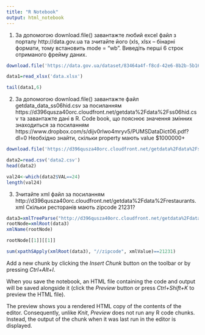 ---
title: "R Notebook"
output: html_notebook
---


1. За допомогою download.file() завантажте любий excel файл з порталу 
http://data.gov.ua та зчитайте його (xls, xlsx – бінарні формати, тому 
встановить mode = “wb”. Виведіть перші 6 строк отриманого фрейму 
даних.

```{r}
download.file('https://data.gov.ua/dataset/83464a4f-f8cd-42e6-8b2b-5b16abc6acc3/resource/28ebc80a-d156-4721-9598-e2be45481acd/download/coal_production_2021_10.xlsx', destfile = "./data.xlsx",mode = "wb")
```

```{r}
data1=read_xlsx('data.xlsx')
```


```{r}
tail(data1,6)
```


2. За допомогою download.file() завантажте файл getdata_data_ss06hid.csv за 
посиланням 
https://d396qusza40orc.cloudfront.net/getdata%2Fdata%2Fss06hid.csv та 
завантажте дані в R. Code book, що пояснює значення змінних 
знаходиться за посиланням 
https://www.dropbox.com/s/dijv0rlwo4mryv5/PUMSDataDict06.pdf?dl=0 
Необхідно знайти, скільки property мають value $1000000+


```{r}
download.file('https://d396qusza40orc.cloudfront.net/getdata%2Fdata%2Fss06hid.csv', destfile = "./data2.csv")
```

```{r}
data2=read.csv('data2.csv')
head(data2)
```



```{r}
val24<-which(data2$VAL==24)
length(val24)
```
3. Зчитайте xml файл за посиланням http://d396qusza40orc.cloudfront.net/getdata%2Fdata%2Frestaurants.xml Скільки ресторанів мають zipcode 21231?

```{r}
data3=xmlTreeParse("http://d396qusza40orc.cloudfront.net/getdata%2Fdata%2Frestaurants.xml", useInternal=TRUE)
rootNode=xmlRoot(data3)
xmlName(rootNode)
```
```{r}
rootNode[[1]][[1]]
```

```{r}
sum(xpathSApply(xmlRoot(data3), "//zipcode", xmlValue)==21231)
```



















Add a new chunk by clicking the *Insert Chunk* button on the toolbar or by pressing *Ctrl+Alt+I*.

When you save the notebook, an HTML file containing the code and output will be saved alongside it (click the *Preview* button or press *Ctrl+Shift+K* to preview the HTML file).

The preview shows you a rendered HTML copy of the contents of the editor. Consequently, unlike *Knit*, *Preview* does not run any R code chunks. Instead, the output of the chunk when it was last run in the editor is displayed.

